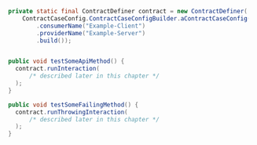 ```java
  private static final ContractDefiner contract = new ContractDefiner(
      ContractCaseConfig.ContractCaseConfigBuilder.aContractCaseConfig()
          .consumerName("Example-Client")
          .providerName("Example-Server")
          .build());


  public void testSomeApiMethod() {
    contract.runInteraction(
        /* described later in this chapter */
    );
  }

  public void testSomeFailingMethod() {
    contract.runThrowingInteraction(
        /* described later in this chapter */
    );
  }
```
